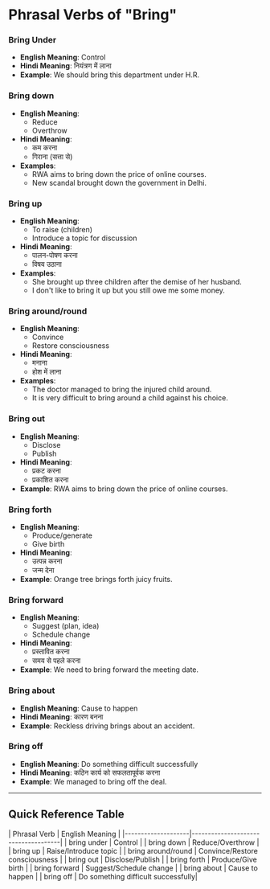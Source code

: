 # Phrasal Verbs of "Bring" 

### Bring Under
- **English Meaning**: Control
- **Hindi Meaning**: नियंत्रण में लाना
- **Example**: We should bring this department under H.R.

### Bring down
- **English Meaning**: 
  - Reduce
  - Overthrow
- **Hindi Meaning**: 
  - कम करना
  - गिराना (सत्ता से)
- **Examples**:
  - RWA aims to bring down the price of online courses.
  - New scandal brought down the government in Delhi.

### Bring up
- **English Meaning**:
  - To raise (children)
  - Introduce a topic for discussion
- **Hindi Meaning**:
  - पालन-पोषण करना
  - विषय उठाना
- **Examples**:
  - She brought up three children after the demise of her husband.
  - I don't like to bring it up but you still owe me some money.

### Bring around/round
- **English Meaning**:
  - Convince
  - Restore consciousness
- **Hindi Meaning**:
  - मनाना
  - होश में लाना
- **Examples**:
  - The doctor managed to bring the injured child around.
  - It is very difficult to bring around a child against his choice.

### Bring out
- **English Meaning**:
  - Disclose
  - Publish
- **Hindi Meaning**:
  - प्रकट करना
  - प्रकाशित करना
- **Example**: RWA aims to bring down the price of online courses.

### Bring forth
- **English Meaning**:
  - Produce/generate
  - Give birth
- **Hindi Meaning**:
  - उत्पन्न करना
  - जन्म देना
- **Example**: Orange tree brings forth juicy fruits.

### Bring forward
- **English Meaning**:
  - Suggest (plan, idea)
  - Schedule change
- **Hindi Meaning**:
  - प्रस्तावित करना
  - समय से पहले करना
- **Example**: We need to bring forward the meeting date.

### Bring about
- **English Meaning**: Cause to happen
- **Hindi Meaning**: कारण बनना
- **Example**: Reckless driving brings about an accident.

### Bring off
- **English Meaning**: Do something difficult successfully
- **Hindi Meaning**: कठिन कार्य को सफलतापूर्वक करना
- **Example**: We managed to bring off the deal.

---

## Quick Reference Table

<TBComponent>
| Phrasal Verb       | English Meaning                     |
|--------------------|-------------------------------------|
| bring under        | Control                            |
| bring down         | Reduce/Overthrow                   |
| bring up           | Raise/Introduce topic              |
| bring around/round | Convince/Restore consciousness     |
| bring out          | Disclose/Publish                   |
| bring forth        | Produce/Give birth                 |
| bring forward      | Suggest/Schedule change            |
| bring about        | Cause to happen                    |
| bring off          | Do something difficult successfully|

</TBComponent>
